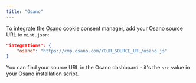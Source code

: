 ```yaml
---
title: "Osano"
---
```


To integrate the [Osano](https://www.osano.com/) cookie consent manager, add your Osano source URL to `mint.json`:

<CodeGroup>

```json mint.json
"integrations": {
    "osano": "https://cmp.osano.com/YOUR_SOURCE_URL/osano.js"
}
```

</CodeGroup>

You can find your source URL in the Osano dashboard - it's the `src` value in your Osano installation script.